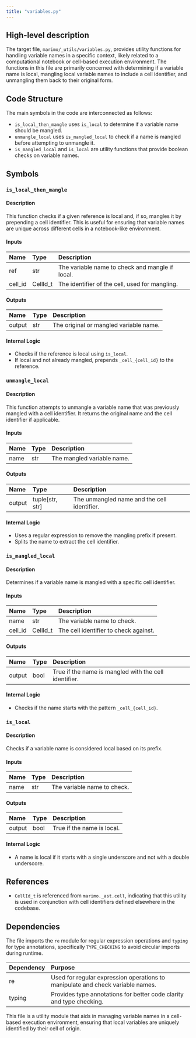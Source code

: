 ```yaml
---
title: "variables.py"
---
```


## High-level description

The target file, `marimo/_utils/variables.py`, provides utility functions for handling variable names in a specific context, likely related to a computational notebook or cell-based execution environment. The functions in this file are primarily concerned with determining if a variable name is local, mangling local variable names to include a cell identifier, and unmangling them back to their original form.

## Code Structure

The main symbols in the code are interconnected as follows:
- `is_local_then_mangle` uses `is_local` to determine if a variable name should be mangled.
- `unmangle_local` uses `is_mangled_local` to check if a name is mangled before attempting to unmangle it.
- `is_mangled_local` and `is_local` are utility functions that provide boolean checks on variable names.

## Symbols

### `is_local_then_mangle`
#### Description
This function checks if a given reference is local and, if so, mangles it by prepending a cell identifier. This is useful for ensuring that variable names are unique across different cells in a notebook-like environment.

#### Inputs
| Name   | Type   | Description                        |
|:-------|:-------|:-----------------------------------|
| ref    | str    | The variable name to check and mangle if local. |
| cell_id| CellId_t | The identifier of the cell, used for mangling. |

#### Outputs
| Name   | Type   | Description                        |
|:-------|:-------|:-----------------------------------|
| output | str    | The original or mangled variable name. |

#### Internal Logic
- Checks if the reference is local using `is_local`.
- If local and not already mangled, prepends `_cell_{cell_id}` to the reference.

### `unmangle_local`
#### Description
This function attempts to unmangle a variable name that was previously mangled with a cell identifier. It returns the original name and the cell identifier if applicable.

#### Inputs
| Name   | Type   | Description                        |
|:-------|:-------|:-----------------------------------|
| name   | str    | The mangled variable name.         |

#### Outputs
| Name   | Type   | Description                        |
|:-------|:-------|:-----------------------------------|
| output | tuple[str, str] | The unmangled name and the cell identifier. |

#### Internal Logic
- Uses a regular expression to remove the mangling prefix if present.
- Splits the name to extract the cell identifier.

### `is_mangled_local`
#### Description
Determines if a variable name is mangled with a specific cell identifier.

#### Inputs
| Name   | Type   | Description                        |
|:-------|:-------|:-----------------------------------|
| name   | str    | The variable name to check.        |
| cell_id| CellId_t | The cell identifier to check against. |

#### Outputs
| Name   | Type   | Description                        |
|:-------|:-------|:-----------------------------------|
| output | bool   | True if the name is mangled with the cell identifier. |

#### Internal Logic
- Checks if the name starts with the pattern `_cell_{cell_id}`.

### `is_local`
#### Description
Checks if a variable name is considered local based on its prefix.

#### Inputs
| Name   | Type   | Description                        |
|:-------|:-------|:-----------------------------------|
| name   | str    | The variable name to check.        |

#### Outputs
| Name   | Type   | Description                        |
|:-------|:-------|:-----------------------------------|
| output | bool   | True if the name is local.         |

#### Internal Logic
- A name is local if it starts with a single underscore and not with a double underscore.

## References

- `CellId_t` is referenced from `marimo._ast.cell`, indicating that this utility is used in conjunction with cell identifiers defined elsewhere in the codebase.

## Dependencies

The file imports the `re` module for regular expression operations and `typing` for type annotations, specifically `TYPE_CHECKING` to avoid circular imports during runtime.

| Dependency | Purpose |
|:-----------|:--------|
| re         | Used for regular expression operations to manipulate and check variable names. |
| typing     | Provides type annotations for better code clarity and type checking. |

This file is a utility module that aids in managing variable names in a cell-based execution environment, ensuring that local variables are uniquely identified by their cell of origin.